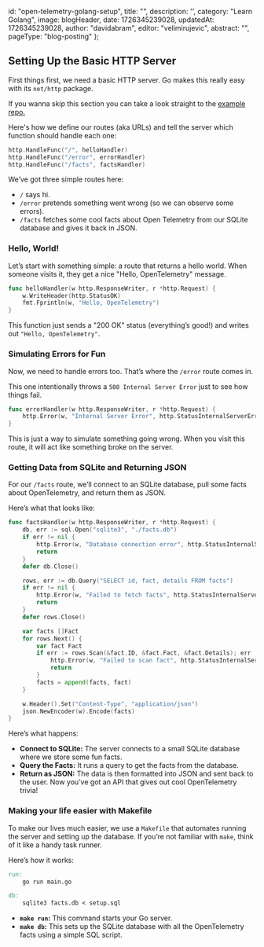 

  id: "open-telemetry-golang-setup",
  title:
    "",
  description:
    '',
  category: "Learn Golang",
  image: blogHeader,
  date: 1726345239028,
  updatedAt: 1726345239028,
  author: "davidabram",
  editor: "velimirujevic",
  abstract: "",
  pageType: "blog-posting"
};

<ContentTable tocData={props.toc} />

## Setting Up the Basic HTTP Server

First things first, we need a basic HTTP server. Go makes this really easy with its `net/http` package. 

If you wanna skip this section you can take a look straight to the [example repo.](https://github.com/crocoder-dev/otel-golang/blob/179b21538399a3330596af6b18fe753de391f27b/main.go)

Here's how we define our routes (aka URLs) and tell the server which function should handle each one:

```go
http.HandleFunc("/", helloHandler)
http.HandleFunc("/error", errorHandler)
http.HandleFunc("/facts", factsHandler)
```

We’ve got three simple routes here:
- `/` says hi.
- `/error` pretends something went wrong (so we can observe some errors).
- `/facts` fetches some cool facts about Open Telemetry from our SQLite database and gives it back in JSON.

### Hello, World!

Let’s start with something simple: a route that returns a hello world. When someone visits it, they get a nice "Hello, OpenTelemetry" message.

```go
func helloHandler(w http.ResponseWriter, r *http.Request) {
    w.WriteHeader(http.StatusOK)
    fmt.Fprintln(w, "Hello, OpenTelemetry")
}
```

This function just sends a "200 OK" status (everything’s good!) and writes out `"Hello, OpenTelemetry"`.

### Simulating Errors for Fun

Now, we need to handle errors too. That’s where the `/error` route comes in. 

This one intentionally throws a `500 Internal Server Error` just to see how things fail.

```go
func errorHandler(w http.ResponseWriter, r *http.Request) {
    http.Error(w, "Internal Server Error", http.StatusInternalServerError)
}
```

This is just a way to simulate something going wrong. When you visit this route, it will act like something broke on the server.

### Getting Data from SQLite and Returning JSON

For our `/facts` route, we’ll connect to an SQLite database, pull some facts about OpenTelemetry, and return them as JSON. 

Here’s what that looks like:

```go
func factsHandler(w http.ResponseWriter, r *http.Request) {
    db, err := sql.Open("sqlite3", "./facts.db")
    if err != nil {
        http.Error(w, "Database connection error", http.StatusInternalServerError)
        return
    }
    defer db.Close()

    rows, err := db.Query("SELECT id, fact, details FROM facts")
    if err != nil {
        http.Error(w, "Failed to fetch facts", http.StatusInternalServerError)
        return
    }
    defer rows.Close()

    var facts []Fact
    for rows.Next() {
        var fact Fact
        if err := rows.Scan(&fact.ID, &fact.Fact, &fact.Details); err != nil {
            http.Error(w, "Failed to scan fact", http.StatusInternalServerError)
            return
        }
        facts = append(facts, fact)
    }

    w.Header().Set("Content-Type", "application/json")
    json.NewEncoder(w).Encode(facts)
}
```

Here’s what happens:
- **Connect to SQLite:** The server connects to a small SQLite database where we store some fun facts.
- **Query the Facts:** It runs a query to get the facts from the database.
- **Return as JSON:** The data is then formatted into JSON and sent back to the user. Now you’ve got an API that gives out cool OpenTelemetry trivia!

### Making your life easier with Makefile

To make our lives much easier, we use a `Makefile` that automates running the server and setting up the database. If you’re not familiar with `make`, think of it like a handy task runner. 

Here’s how it works:

```Makefile
run:
    go run main.go

db:
    sqlite3 facts.db < setup.sql
```

- **`make run`:** This command starts your Go server.
- **`make db`:** This sets up the SQLite database with all the OpenTelemetry facts using a simple SQL script.




